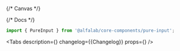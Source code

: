 

<Meta title='Deprecated components/PureInput' component={PureInput} id='PureInput' />

{/* Canvas */}

<Story name='PureInput'>
    <PureInput
        size={select('size', ['s', 'm', 'l', 'xl'], 's')}
        type={select(
            'type',
            ['number', 'card', 'email', 'money', 'password', 'tel', 'text'],
            'text',
        )}
        block={boolean('block', false)}
        disabled={boolean('disabled', false)}
        placeholder={text('placeholder', '')}
    />
</Story>

{/* Docs */}

<ComponentHeader
    name='PureInput'
    version={packageJson.version}
    package='@alfalab/core-components/pure-input'
/>

```jsx
import { PureInput } from '@alfalab/core-components/pure-input';
```

<Tabs
    description={<Description />}
    changelog={<Markdown>{Changelog}</Markdown>}
    props={<ArgsTable of={PureInputTS} />}
/>
